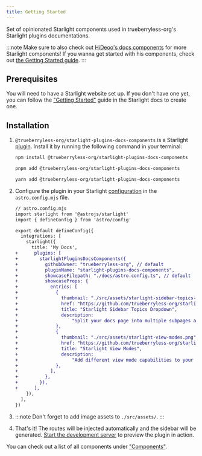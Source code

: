 ```yaml
---
title: Getting Started
---
```


Set of opinionated Starlight components used in trueberryless-org&#39;s Starlight plugins documentations.

:::note
Make sure to also check out [HiDeoo's docs components](https://github.com/HiDeoo/starlight-plugins-docs-components) for more Starlight components! If you wanna get started with his components, check out [the Getting Started guide](/add-hideoo).
:::

## Prerequisites

You will need to have a Starlight website set up.
If you don't have one yet, you can follow the ["Getting Started"](https://starlight.astro.build/getting-started) guide in the Starlight docs to create one.

## Installation


<Steps>

1. `@trueberryless-org/starlight-plugins-docs-components` is a Starlight [plugin](https://starlight.astro.build/reference/plugins/). Install it by running the following command in your terminal:

    <Tabs syncKey="pkg">

    <TabItem label="npm">

    ```sh
    npm install @trueberryless-org/starlight-plugins-docs-components
    ```

    </TabItem>

    <TabItem label="pnpm">

    ```sh
    pnpm add @trueberryless-org/starlight-plugins-docs-components
    ```

    </TabItem>

    <TabItem label="Yarn">

    ```sh
    yarn add @trueberryless-org/starlight-plugins-docs-components
    ```

    </TabItem>

    </Tabs>

2. Configure the plugin in your Starlight [configuration](https://starlight.astro.build/reference/configuration/#plugins) in the `astro.config.mjs` file.

    ```diff lang="js"
    // astro.config.mjs
    import starlight from '@astrojs/starlight'
    import { defineConfig } from 'astro/config'

    export default defineConfig({
      integrations: [
        starlight({
          title: 'My Docs',
    +      plugins: [
    +        starlightPluginsDocsComponents({
    +          githubOwner: "trueberryless-org", // default
    +          pluginName: "starlight-plugins-docs-components",
    +          showcaseFilepath: "./docs/astro.config.ts", // default
    +          showcaseProps: {
    +            entries: [
    +              {
    +                thumbnail: "./src/assets/starlight-sidebar-topics-dropdown.png",
    +                href: "https://github.com/trueberryless-org/starlight-sidebar-topics-dropdown",
    +                title: "Starlight Sidebar Topics Dropdown",
    +                description:
    +                    "Split your docs page into multiple subpages and switch between them with a dropdown menu in the sidebar.",
    +              },
    +              {
    +                thumbnail: "./src/assets/starlight-view-modes.png",
    +                href: "https://github.com/trueberryless-org/starlight-view-modes",
    +                title: "Starlight View Modes",
    +                description:
    +                    "Add different view mode capabilities to your documentation website.",
    +              },
    +            ],
    +          },
    +        }),
    +      ],
        }),
      ],
    })
    ```

3. :::note
   Don't forget to add image assets to `./src/assets/`.
   :::

4. That's it! The routes will be injected automatically and the sidebar will be generated. [Start the development server](https://starlight.astro.build/getting-started/#start-the-development-server) to preview the plugin in action.

</Steps>

You can check out a list of all components under ["Components"](/components).

